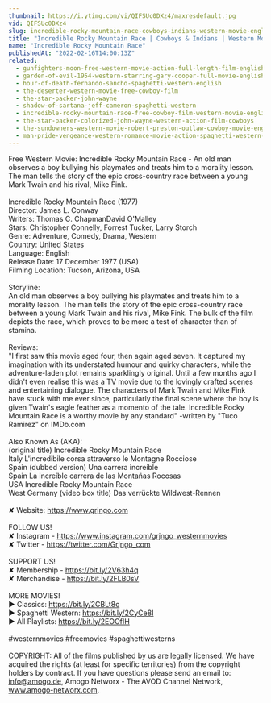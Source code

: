 ```yaml
---
thumbnail: https://i.ytimg.com/vi/QIFSUc0DXz4/maxresdefault.jpg
vid: QIFSUc0DXz4
slug: incredible-rocky-mountain-race-cowboys-indians-western-movie-english
title: "Incredible Rocky Mountain Race | Cowboys & Indians | Western Movie | English"
name: "Incredible Rocky Mountain Race"
publishedAt: "2022-02-16T14:00:13Z"
related:
  - gunfighters-moon-free-western-movie-action-full-length-film-english
  - garden-of-evil-1954-western-starring-gary-cooper-full-movie-english-full-free-western-movies
  - hour-of-death-fernando-sancho-spaghetti-western-english
  - the-deserter-western-movie-free-cowboy-film
  - the-star-packer-john-wayne
  - shadow-of-sartana-jeff-cameron-spaghetti-western
  - incredible-rocky-mountain-race-free-cowboy-film-western-movie-english
  - the-star-packer-colorized-john-wayne-western-action-film-cowboys
  - the-sundowners-western-movie-robert-preston-outlaw-cowboy-movie-english
  - man-pride-vengeance-western-romance-movie-action-spaghetti-western-wild-west
---
```


Free Western Movie: Incredible Rocky Mountain Race - An old man observes a boy bullying his playmates and treats him to a morality lesson. The man tells the story of the epic cross-country race between a young Mark Twain and his rival, Mike Fink.<br />
<br />
Incredible Rocky Mountain Race (1977)<br />
Director: James L. Conway<br />
Writers: Thomas C. ChapmanDavid O'Malley<br />
Stars: Christopher Connelly, Forrest Tucker, Larry Storch<br />
Genre: Adventure, Comedy, Drama, Western<br />
Country: United States<br />
Language: English<br />
Release Date: 17 December 1977 (USA)<br />
Filming Location: Tucson, Arizona, USA<br />
<br />
Storyline:<br />
An old man observes a boy bullying his playmates and treats him to a morality lesson. The man tells the story of the epic cross-country race between a young Mark Twain and his rival, Mike Fink. The bulk of the film depicts the race, which proves to be more a test of character than of stamina.<br />
<br />
Reviews:<br />
"I first saw this movie aged four, then again aged seven. It captured my imagination with its understated humour and quirky characters, while the adventure-laden plot remains sparklingly original. Until a few months ago I didn't even realise this was a TV movie due to the lovingly crafted scenes and entertaining dialogue. The characters of Mark Twain and Mike Fink have stuck with me ever since, particularly the final scene where the boy is given Twain's eagle feather as a momento of the tale. Incredible Rocky Mountain Race is a worthy movie by any standard" -written by "Tuco Ramirez" on IMDb.com<br />
<br />
Also Known As (AKA):<br />
(original title) Incredible Rocky Mountain Race<br />
Italy L'incredibile corsa attraverso le Montagne Rocciose<br />
Spain (dubbed version) Una carrera increíble<br />
Spain La increíble carrera de las Montañas Rocosas<br />
USA Incredible Rocky Mountain Race<br />
West Germany (video box title) Das verrückte Wildwest-Rennen<br />
<br />
✘ Website: https://www.grjngo.com<br />
<br />
FOLLOW US!<br />
✘ Instagram - https://www.instagram.com/grjngo_westernmovies<br />
✘ Twitter - https://twitter.com/Grjngo_com<br />
<br />
SUPPORT US!<br />
✘ Membership - https://bit.ly/2V63h4q<br />
✘ Merchandise - https://bit.ly/2FLB0sV<br />
<br />
MORE MOVIES! <br />
► Classics: https://bit.ly/2CBLt8c <br />
► Spaghetti Western: https://bit.ly/2CyCe8I <br />
► All Playlists: https://bit.ly/2EOOfIH <br />
<br />
#westernmovies #freemovies #spaghettiwesterns<br />
<br />
COPYRIGHT: All of the films published by us are legally licensed. We have acquired the rights (at least for specific territories) from the copyright holders by contract. If you have questions please send an email to: info@amogo.de, Amogo Networx - The AVOD Channel Network, www.amogo-networx.com.